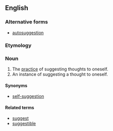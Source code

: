 {{also|autosuggestion}}

==English==

===Alternative forms===
* [[autosuggestion]]

===Etymology===
{{prefix|en|auto|suggestion}}

===Noun===
{{en-noun|~}}

# The [[practice]] of suggesting thoughts to oneself.
# An instance of suggesting a thought to oneself.

====Synonyms====
* [[self-suggestion]]

====Related terms====
* [[suggest]]
* [[suggestible]]
